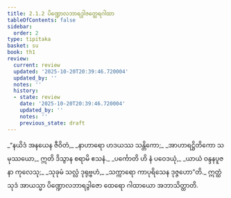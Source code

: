 ```yaml
---
title: 2.1.2 ပိဏ္ဍောလဘာရဒွါဇတ္ထေရဂါထာ
tableOfContents: false
sidebar:
  order: 2
type: tipitaka
basket: su
book: th1
review:
  current: review
  updated: '2025-10-20T20:39:46.720004'
  updated_by: ''
  notes: ''
  history:
  - state: review
    date: '2025-10-20T20:39:46.720004'
    updated_by: ''
    notes: ''
    previous_state: draft
---
```



<DynamicBreadcrumb />


<ReviewStatus review={frontmatter.review} showDetails={true} />

<HypothesisAnnotation frontmatter={frontmatter} />

<Division number="123" book="th1" e="ch" v="19" p="247">

<Paragraph number="277" type="verses" book="th1">
_“နယိဒံ အနယေန ဇီဝိတံ,_  
_နာဟာရော ဟဒယဿ သန္တိကော;_  
_အာဟာရဋ္ဌိတိကော သမုဿယော,_  
ဣတိ ဒိသွာန စရာမိ ဧသနံ._  

</Paragraph>

</Division>
<Division number="124" book="th1" e="ch" v="19" p="247">

<Paragraph number="278" type="verses" book="th1">
_ပင်္ကောတိ ဟိ နံ ပဝေဒယုံ,_  
_ယာယံ ဝန္ဒနပူဇနာ ကုလေသု;_  
_သုခုမံ သလ္လံ ဒုရုဗ္ဗဟံ,_  
_သက္ကာရော ကာပုရိသေန ဒုဇ္ဇဟော”တိ._  

</Paragraph>

<Paragraph number="279" book="th1">
ဣတ္ထံ သုဒံ အာယသ္မာ ပိဏ္ဍောလဘာရဒွါဇော ထေရော ဂါထာယော အဘာသိတ္ထာတိ.
</Paragraph>
</Division>